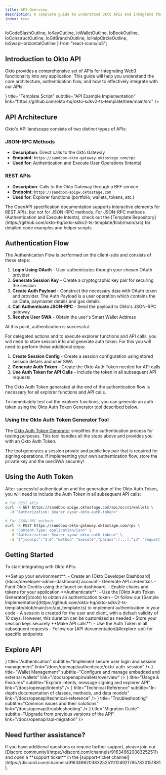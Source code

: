 ```yaml
---
title: API Overview
description: A complete guide to understand Okto APIs and integrate them in your application.
index: true
---
```


  IoCodeSlashOutline, 
  IoKeyOutline, 
  IoWalletOutline, 
  IoBookOutline,
  IoConstructOutline,
  IoGitBranchOutline,
  IoHelpCircleOutline,
  IoSwapHorizontalOutline 
} from "react-icons/io5";

## Introduction to Okto API

Okto provides a comprehensive set of APIs for integrating Web3 functionality into any application. This guide will help you understand the core architecture, authentication flow, and how to effectively integrate with our APIs.

<div className="my-6 grid grid-cols-1 md:grid-cols-2 gap-4">
  <TechnologyCard
    className="h-25"
    icon={<IoCodeSlashOutline size={"1.5rem"} />}
    title="Template Script" 
    subtitle="API Example Implementation"
    link="https://github.com/okto-hq/okto-sdkv2-ts-template/tree/main/src"
  />
</div>

## API Architecture

Okto's API landscape consists of two distinct types of APIs:

### JSON-RPC Methods
- **Description**: Direct calls to the Okto Gateway
- **Endpoint**: `https://sandbox-okto-gateway.oktostage.com/rpc`
- **Used for**: Authentication and Execute User Operations (Intents)

### REST APIs
- **Description**: Calls to the Okto Gateway through a BFF service
- **Endpoint**: `https://sandbox-apigw.oktostage.com`
- **Used for**: Explorer functions (portfolio, wallets, tokens, etc.)

<Callout type="info">
  The OpenAPI specification documentation supports interactive elements for REST APIs, but not for JSON-RPC methods. For JSON-RPC methods (Authentication and Execute Intents), check out the [Template Repository](https://github.com/okto-hq/okto-sdkv2-ts-template/blob/main/src) for detailed code examples and helper scripts.
</Callout>

## Authentication Flow

The Authentication Flow is performed on the client-side and consists of these steps:

<FullscreenImage 
  src="/images/api-auth-flow-2.png" 
  alt="API Authentication Flow" 
  className="w-full md:w-auto max-w-full rounded-lg shadow-md" 
/>

1. **Login Using OAuth** - User authenticates through your chosen OAuth provider
2. **Generate Session Key** - Create a cryptographic key pair for securing the session
3. **Create Auth Payload** - Construct the necessary data with OAuth token and provider. The Auth Payload is a user operation which contains the callData, paymaster details and gas details.
4. **Call Authenticate JSON-RPC** - Send the payload to Okto's JSON-RPC gateway
5. **Receive User SWA** - Obtain the user's Smart Wallet Address

At this point, authentication is successful.

For delegated actions and to execute explorer functions and API calls, you will need to store session info and generate auth token. For this you will need to perform these additional steps:

1. **Create Session Config** - Create a session configuration using stored session details and user SWA
2. **Generate Auth Token** - Create the Okto Auth Token needed for API calls
3. **Use Auth Token for API Calls** - Include the token in all subsequent API requests

The Okto Auth Token generated at the end of the authentication flow is necessary for all explorer functions and API calls. 

To immediately test out the explorer functions, you can generate an auth token using the Okto Auth Token Generator tool described below.

### Using the Okto Auth Token Generator Tool

The [Okto Auth Token Generator](/tools) simplifies the authentication process for testing purposes. This tool handles all the steps above and provides you with an Okto Auth Token.

<Callout type="warn">
  The tool generates a session private and public key pair that is required for signing operations. If implementing your own authentication flow, store the private key and the userSWA securely!
</Callout>

## Using the Auth Token

After successful authentication and the generation of the Okto Auth Token, you will need to include the Auth Token in all subsequent API calls:

```bash
# For REST APIs
curl -X GET https://sandbox-apigw.oktostage.com/api/oc/v1/wallets \
  -H "Authorization: Bearer <your-okto-auth-token>"

# For JSON-RPC methods
curl -X POST https://sandbox-okto-gateway.oktostage.com/rpc \
  -H "Content-Type: application/json" \
  -H "Authorization: Bearer <your-okto-auth-token>" \
  -d '{"jsonrpc":"2.0","method":"execute","params":[...],"id":"request-id"}'
```

## Getting Started

To start integrating with Okto APIs:

<Steps>
  <Step>
  **Set up your environment**:
   - Create an [Okto Developer Dashboard](/docs/developer-admin-dashboard) account
   - Generate API credentials
   - Fund Okto Credits using the faucet on dashboard.
   - Enable chains and tokens for your application
  </Step>
  <Step>
  **Authenticate**:
   - Use the [Okto Auth Token Generator](/tools) to obtain an authentication token
   - Or follow our [Sample Implementation](https://github.com/okto-hq/okto-sdkv2-ts-template/blob/main/src/api_template.ts) to implement authentication in your code
   - A session is created for the user and client, with a default validity of 10 days. However, this duration can be customized as needed
   - Store your session keys securely
  </Step>
  <Step>
  **Make API calls**:
   - Use the Auth Token in all subsequent requests
   - Follow our [API documentation](#explore-api) for specific endpoints
  </Step>
</Steps>

## Explore API

<div className="my-6 grid grid-cols-1 md:grid-cols-2 gap-4">
  <TechnologyCard
    className="h-25"
    icon={<IoKeyOutline size={"1.5rem"} />}
    title="Authentication"
    subtitle="Implement secure user login and session management"
    link="/docs/openapi/authenticate/okto-auth-session"
  />
  <TechnologyCard
    className="h-25"
    icon={<IoWalletOutline size={"1.5rem"} />}
    title="Wallet Management"
    subtitle="Configure and manage embedded and external wallets"
    link="/docs/openapi/wallets/overview"
  />
  <TechnologyCard
    className="h-25"
    icon={<IoConstructOutline size={"1.5rem"} />}
    title="Usage & Features"
    subtitle="Explore intents, message signing and explorer API"
    link="/docs/openapi/intents"
  />
  <TechnologyCard
    className="h-25"
    icon={<IoBookOutline size={"1.5rem"} />}
    title="Technical Reference"
    subtitle="In-depth documentation of classes, methods, and data models"
    link="/docs/openapi/technical-reference"
  />
  <TechnologyCard
    className="h-25"
    icon={<IoHelpCircleOutline size={"1.5rem"} />}
    title="Troubleshooting"
    subtitle="Common issues and their solutions"
    link="/docs/openapi/troubleshooting"
  />
  <TechnologyCard
    className="h-25"
    icon={<IoSwapHorizontalOutline size={"1.5rem"} />}
    title="Migration Guide"
    subtitle="Upgrade from previous versions of the API"
    link="/docs/openapi/api-migration"
  />
</div>

## Need further assistance?

<Callout>
If you have additional questions or require further support, please join our [Discord community](https://discord.com/channels/916349620383252511) and open a **support ticket** in the [support-ticket channel](https://discord.com/channels/916349620383252511/1249217657820151881).
</Callout>